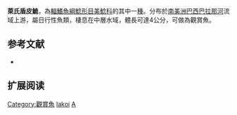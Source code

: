 {{Speciesbox
| name = 萊氏盾皮鮠
| image = 
| image_width = 250px
| image_caption = 
| status = NE
| status_system = IUCN3.1
| genus = Aspidoras
| species = lakoi
| authority = Miranda Ribeiro, 1949
| synonyms = 
}}

'''萊氏盾皮鮠'''，為[[輻鰭魚綱|輻鰭魚綱]][[鯰形目|鯰形目]][[美鯰科|美鯰科]]的其中一[[種|種]]。分布於[[南美洲|南美洲]][[巴西|巴西]][[巴拉那河|巴拉那河]]流域上游，屬日行性魚類，棲息在中層水域，體長可達4公分，可做為觀賞魚。

==参考文献==
*{{FishBase_species|genus=Aspidoras|species=lakoi|year=2011|month=12}}

== 扩展阅读 ==
{{refbegin}}
{{wikispecies-inline|Aspidoras lakoi|萊氏盾皮鮠}}
{{refend}}
{{Taxonbar|from=Q3297964}}

[[Category:觀賞魚|Category:觀賞魚]]
[[Category:盾皮鮠屬|lakoi]]
[[Category:1949年描述的魚類|A]]